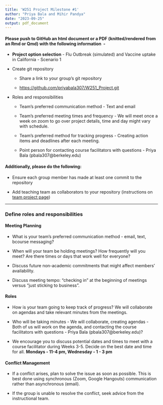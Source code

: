 ```yaml
---
title: 'W251 Project Milestone #1'
author: "Priya Bala and Mihir Pandya"
date: "2023-09-25"
output: pdf_document
---
```


#### **Please push to GitHub an html document or a PDF (knitted/rendered from an Rmd or Qmd) with the following information  -**

-   **Project option selection** - Flu Outbreak (simulated) and Vaccine uptake in California - Scenario 1

-   Create git repository

    -   Share a link to your group's git repository

    -   <https://github.com/priyabala307/W251_Project.git>

-   Roles and responsibilities

    -   Team's preferred communication method - Text and email

    -   Team's preferred meeting times and frequency - We will meet once a week on zoom to go over project details, time and day might vary with schedule.

    -   Team's preferred method for tracking progress - Creating action items and deadlines after each meeting.

    -   Point person for contacting course facilitators with questions - Priya Bala (pbala307\@berkeley.edu)

#### **Additionally, please do the following:**

-   Ensure each group member has made at least one commit to the repository

-   Add teaching team as collaborators to your repository (instructions on [team project page](https://bcourses.berkeley.edu/courses/1525339/pages/team-project "Team Project"))

------------------------------------------------------------------------

### **Define roles and responsibilities**

#### Meeting Planning

-   What is your team's preferred communication method - email, text, bcourse messaging?

-   When will your team be holding meetings? How frequently will you meet? Are there times or days that work well for everyone?

-   Discuss future non-academic commitments that might affect members' availability.

-   Discuss meeting tempo: "checking in" at the beginning of meetings versus "just sticking to business".

#### Roles

-   How is your team going to keep track of progress? We will collaborate on agendas and take relevant minutes from the meetings.

-   Who will be taking minutes - We will collaborate, creating agendas - Both of us will work on the agenda, and contacting the course facilitators with questions - Priya Bala (pbala307\@berkeley.edu)?

-   We encourage you to discuss potential dates and times to meet with a course facilitator during Weeks 3-5. Decide on the best date and time for all. **Mondays - 11-4 pm, Wednesday - 1 - 3 pm**

#### Conflict Management

-   If a conflict arises, plan to solve the issue as soon as possible. This is best done using synchronous (Zoom, Google Hangouts) communication rather than asynchronous (email).

-   If the group is unable to resolve the conflict, seek advice from the instructional team. 
